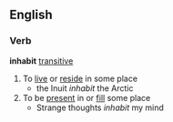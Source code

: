 ==English==
===Verb===
'''inhabit''' [[transitive]]
# To [[live]] or [[reside]] in some place
#* the Inuit ''inhabit'' the Arctic
# To be [[present]] in or [[fill]] some place
#* Strange thoughts ''inhabit'' my mind